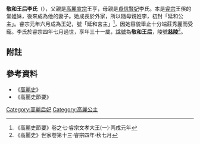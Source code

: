 '''敬和王后李氏'''（{{bd|1079年||1109年|}}），父親是[[高麗宣宗|高麗宣宗]]王亨，母親是[[貞信賢妃|貞信賢妃]]李氏。本是[[高麗睿宗|睿宗]]王俁的堂姐妹，後來成為他的妻子。她成長於外家，所以隨母親姓李，初封「延和公主」。睿宗元年六月成為王妃，號「延和宮主」<ref>《高麗史節要》卷之七·睿宗文孝大王(一)·丙戌元年
</ref>，因她容貌舉止十分端莊秀麗而受寵。李氏於睿宗四年七月過世，享年三十一歲，[[諡號|諡號]]為'''敬和王后'''，陵號'''[[慈陵|慈陵]]'''<ref>《高麗史》世家卷第十三·睿宗四年·秋七月
</ref>。

== 附註 ==
{{reflist}}

==參考資料==
*《[[高麗史|高麗史]]》
*《高麗史節要》

{{高麗王后}}

[[Category:高麗后妃|Category:高麗后妃]]
[[Category:高麗公主|Category:高麗公主]]